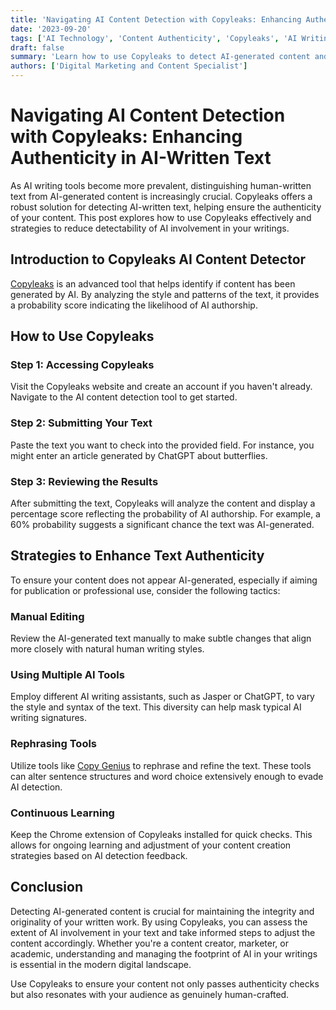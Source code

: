 ```yaml
---
title: 'Navigating AI Content Detection with Copyleaks: Enhancing Authenticity in AI-Written Text'
date: '2023-09-20'
tags: ['AI Technology', 'Content Authenticity', 'Copyleaks', 'AI Writing Tools']
draft: false
summary: 'Learn how to use Copyleaks to detect AI-generated content and strategies to enhance the authenticity of texts created by AI tools. This guide provides practical steps to ensure your content remains original and undetected.'
authors: ['Digital Marketing and Content Specialist']
---
```


# Navigating AI Content Detection with Copyleaks: Enhancing Authenticity in AI-Written Text

As AI writing tools become more prevalent, distinguishing human-written text from AI-generated content is increasingly crucial. Copyleaks offers a robust solution for detecting AI-written text, helping ensure the authenticity of your content. This post explores how to use Copyleaks effectively and strategies to reduce detectability of AI involvement in your writings.

## Introduction to Copyleaks AI Content Detector

[Copyleaks](https://copyleaks.com/) is an advanced tool that helps identify if content has been generated by AI. By analyzing the style and patterns of the text, it provides a probability score indicating the likelihood of AI authorship. 

## How to Use Copyleaks

### Step 1: Accessing Copyleaks

Visit the Copyleaks website and create an account if you haven't already. Navigate to the AI content detection tool to get started.

### Step 2: Submitting Your Text

Paste the text you want to check into the provided field. For instance, you might enter an article generated by ChatGPT about butterflies.

### Step 3: Reviewing the Results

After submitting the text, Copyleaks will analyze the content and display a percentage score reflecting the probability of AI authorship. For example, a 60% probability suggests a significant chance the text was AI-generated.

## Strategies to Enhance Text Authenticity

To ensure your content does not appear AI-generated, especially if aiming for publication or professional use, consider the following tactics:

### Manual Editing

Review the AI-generated text manually to make subtle changes that align more closely with natural human writing styles.

### Using Multiple AI Tools

Employ different AI writing assistants, such as Jasper or ChatGPT, to vary the style and syntax of the text. This diversity can help mask typical AI writing signatures.

### Rephrasing Tools

Utilize tools like [Copy Genius](https://copygenius.io) to rephrase and refine the text. These tools can alter sentence structures and word choice extensively enough to evade AI detection.

### Continuous Learning

Keep the Chrome extension of Copyleaks installed for quick checks. This allows for ongoing learning and adjustment of your content creation strategies based on AI detection feedback.

## Conclusion

Detecting AI-generated content is crucial for maintaining the integrity and originality of your written work. By using Copyleaks, you can assess the extent of AI involvement in your text and take informed steps to adjust the content accordingly. Whether you're a content creator, marketer, or academic, understanding and managing the footprint of AI in your writings is essential in the modern digital landscape.

Use Copyleaks to ensure your content not only passes authenticity checks but also resonates with your audience as genuinely human-crafted.


